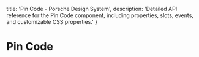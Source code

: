 
  title: 'Pin Code - Porsche Design System',
  description: 'Detailed API reference for the Pin Code component, including properties, slots, events, and customizable CSS properties.'
}

# Pin Code <ComponentStatus tagName="p-pin-code"></ComponentStatus>

<ComponentApi tagName="p-pin-code" />